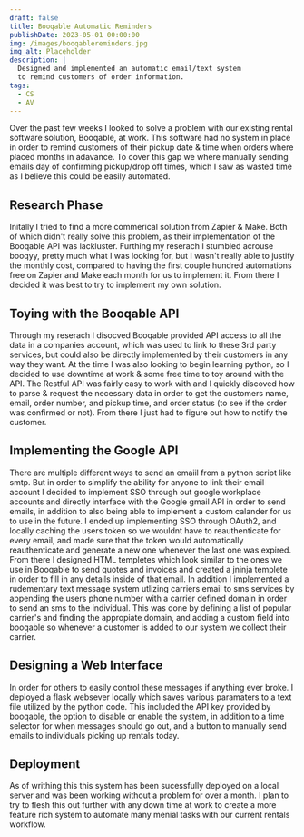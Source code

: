 ```yaml
---
draft: false
title: Booqable Automatic Reminders
publishDate: 2023-05-01 00:00:00
img: /images/booqablereminders.jpg
img_alt: Placeholder
description: |
  Designed and implemented an automatic email/text system
  to remind customers of order information.
tags:
  - CS
  - AV
---
```


Over the past few weeks I looked to solve a problem with our existing rental software solution, Booqable, at work. This software had no system in place in order to remind customers of their pickup date & time when orders where placed months in adavance. To cover this gap we where manually sending emails day of confirming pickup/drop off times, which I saw as wasted time as I believe this could be easily automated.

## Research Phase
Initally I tried to find a more commerical solution from Zapier & Make. Both of which didn't really solve this problem, as their implementation of the Booqable API was lackluster. Furthing my reserach I stumbled acrouse booqyy, pretty much what I was looking for, but I wasn't really able to justify the monthly cost, compared to having the first couple hundred automations free on Zapier and Make each month for us to implement it. From there I decided it was best to try to implement my own solution.

## Toying with the Booqable API
Through my reserach I disocved Booqable provided API access to all the data in a companies account, which was used to link to these 3rd party services, but could also be directly implemented by their customers in any way they want. At the time I was also looking to begin learning python, so I decided to use downtime at work & some free time to toy around with the API. The Restful API was fairly easy to work with and I quickly discoved how to parse & request the necessary data in order to get the customers name, email, order number, and pickup time, and order status (to see if the order was confirmed or not). From there I just had to figure out how to notify the customer.

## Implementing the Google API
There are multiple different ways to send an emaiil from a python script like smtp. But in order to simplify the ability for anyone to link their email account I decided to implement SSO through out google workplace accounts and directly interface with the Google gmail API in order to send emails, in addition to also being able to implement a custom calander for us to use in the future. I ended up implementing SSO through OAuth2, and locally caching the users token so we wouldnt have to reauthenticate for every email, and made sure that the token would automatically reauthenticate and generate a new one whenever the last one was expired. From there I designed HTML templetes which look similar to the ones we use in Booqable to send quotes and invoices and created a jninja templete in order to fill in any details inside of that email. In addition I implemented a rudementary text message system utlizing carriers email to sms services by appending the users phone number with a carrier defined domain in order to send an sms to the individual. This was done by defining a list of popular carrier's and finding the appropiate domain, and adding a custom field into booqable so whenever a customer is added to our system we collect their carrier.

## Designing a Web Interface
In order for others to easily control these messages if anything ever broke. I deployed a flask websever locally which saves various paramaters to a text file utilized by the python code. This included the API key provided by booqable, the option to disable or enable the system, in addition to a time selector for when messages should go out, and a button to manually send emails to individuals picking up rentals today.

## Deployment 
As of writhing this this system has been sucessfully deployed on a local server and was been working without a problem for over a month. I plan to try to flesh this out further with any down time at work to create a more feature rich system to automate many menial tasks with our current rentals workflow.

